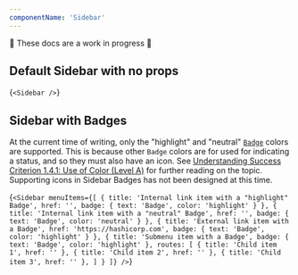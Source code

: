 ```yaml
---
componentName: 'Sidebar'
---
```


🚨 These docs are a work in progress 🚨

## Default Sidebar with no props

<LiveComponent>{`
<Sidebar />
`}</LiveComponent>

## Sidebar with Badges

At the current time of writing, only the "highlight" and "neutral" [`Badge`](/swingset/components/badge) colors are supported. This is because other `Badge` colors are for used for indicating a status, and so they must also have an icon. See [Understanding Success Criterion 1.4.1: Use of Color (Level A)](https://www.w3.org/WAI/WCAG21/Understanding/use-of-color.html) for further reading on the topic. Supporting icons in Sidebar Badges has not been designed at this time.

<LiveComponent>{`
<Sidebar
  menuItems={[
    {
      title: 'Internal link item with a "highlight" Badge',
      href: '',
      badge: {
        text: 'Badge',
        color: 'highlight'
      }
    },
    {
      title: 'Internal link item with a "neutral" Badge',
      href: '',
      badge: {
        text: 'Badge',
        color: 'neutral'
      }
    },
    {
      title: 'External link item with a Badge',
      href: 'https://hashicorp.com',
      badge: {
        text: 'Badge',
        color: 'highlight'
      }
    },
    {
      title: 'Submenu item with a Badge',
      badge: {
        text: 'Badge',
        color: 'highlight'
      },
      routes: [
        {
          title: 'Child item 1',
          href: ''
        },
        {
          title: 'Child item 2',
          href: ''
        },
        {
          title: 'Child item 3',
          href: ''
        },
      ]
    }
  ]}
/>
`}</LiveComponent>
